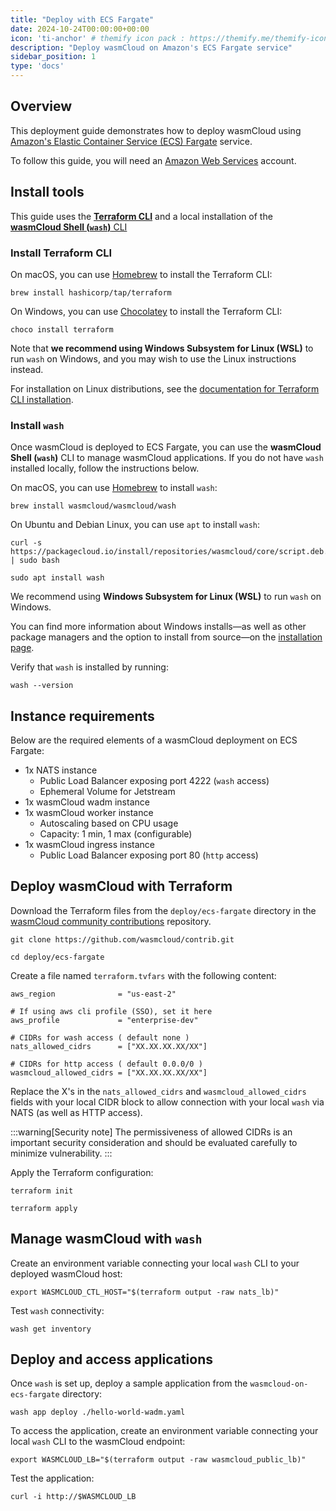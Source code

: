 ```yaml
---
title: "Deploy with ECS Fargate"
date: 2024-10-24T00:00:00+00:00
icon: 'ti-anchor' # themify icon pack : https://themify.me/themify-icons
description: "Deploy wasmCloud on Amazon's ECS Fargate service"
sidebar_position: 1
type: 'docs'
---
```


## Overview

This deployment guide demonstrates how to deploy wasmCloud using [Amazon's Elastic Container Service (ECS) Fargate](https://docs.aws.amazon.com/AmazonECS/latest/developerguide/AWS_Fargate.html) service. 

To follow this guide, you will need an [Amazon Web Services](https://aws.amazon.com/) account.

## Install tools

This guide uses the [**Terraform CLI**](https://developer.hashicorp.com/terraform/tutorials/aws-get-started/install-cli) and a local installation of the [**wasmCloud Shell (`wash`)** CLI](/docs/installation.mdx)

### Install Terraform CLI

On macOS, you can use [Homebrew](https://brew.sh/) to install the Terraform CLI:

```shell
brew install hashicorp/tap/terraform
```

On Windows, you can use [Chocolatey](https://chocolatey.org/) to install the Terraform CLI:

```shell
choco install terraform
```
Note that **we recommend using Windows Subsystem for Linux (WSL)** to run `wash` on Windows, and you may wish to use the Linux instructions instead.

For installation on Linux distributions, see the [documentation for Terraform CLI installation](https://developer.hashicorp.com/terraform/tutorials/aws-get-started/install-cli).

### Install `wash`

Once wasmCloud is deployed to ECS Fargate, you can use the **wasmCloud Shell (`wash`)** CLI to manage wasmCloud applications. If you do not have `wash` installed locally, follow the instructions below.

On macOS, you can use [Homebrew](https://brew.sh/) to install `wash`:

```shell
brew install wasmcloud/wasmcloud/wash
```

On Ubuntu and Debian Linux, you can use `apt` to install `wash`:

```shell
curl -s https://packagecloud.io/install/repositories/wasmcloud/core/script.deb.sh | sudo bash
```

```shell
sudo apt install wash
```

We recommend using **Windows Subsystem for Linux (WSL)** to run `wash` on Windows. 

You can find more information about Windows installs&mdash;as well as other package managers and the option to install from source&mdash;on the [installation page](/docs/installation).

Verify that `wash` is installed by running:

```shell
wash --version
```

## Instance requirements

Below are the required elements of a wasmCloud deployment on ECS Fargate:

- 1x NATS instance
  - Public Load Balancer exposing port 4222 (`wash` access)
  - Ephemeral Volume for Jetstream
- 1x wasmCloud wadm instance
- 1x wasmCloud worker instance
  - Autoscaling based on CPU usage
  - Capacity: 1 min, 1 max (configurable)
- 1x wasmCloud ingress instance
  - Public Load Balancer exposing port 80 (`http` access)

## Deploy wasmCloud with Terraform

Download the Terraform files from the `deploy/ecs-fargate` directory in the [wasmCloud community contributions](https://github.com/wasmCloud/contrib) repository. 

```shell
git clone https://github.com/wasmcloud/contrib.git
```
```shell
cd deploy/ecs-fargate
```

Create a file named `terraform.tvfars` with the following content:

```hcl
aws_region              = "us-east-2"

# If using aws cli profile (SSO), set it here
aws_profile             = "enterprise-dev"

# CIDRs for wash access ( default none )
nats_allowed_cidrs      = ["XX.XX.XX.XX/XX"]

# CIDRs for http access ( default 0.0.0/0 )
wasmcloud_allowed_cidrs = ["XX.XX.XX.XX/XX"]
```

Replace the X's in the `nats_allowed_cidrs` and `wasmcloud_allowed_cidrs` fields with your local CIDR block to allow connection with your local `wash` via NATS (as well as HTTP access). 

:::warning[Security note]
The permissiveness of allowed CIDRs is an important security consideration and should be evaluated carefully to minimize vulnerability.
:::

Apply the Terraform configuration:

```shell
terraform init
```
```shell
terraform apply
```

## Manage wasmCloud with `wash`

Create an environment variable connecting your local `wash` CLI to your deployed wasmCloud host:

```shell
export WASMCLOUD_CTL_HOST="$(terraform output -raw nats_lb)"
```
Test `wash` connectivity:

```shell
wash get inventory
```

## Deploy and access applications

Once `wash` is set up, deploy a sample application from the `wasmcloud-on-ecs-fargate` directory:

```shell
wash app deploy ./hello-world-wadm.yaml
```

To access the application, create an environment variable connecting your local `wash` CLI to the wasmCloud endpoint:

```shell
export WASMCLOUD_LB="$(terraform output -raw wasmcloud_public_lb)"
```
Test the application:

```shell
curl -i http://$WASMCLOUD_LB
```

